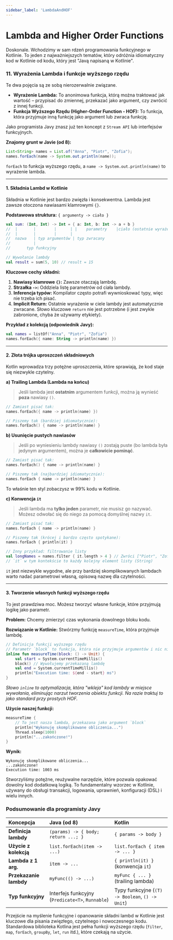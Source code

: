 ```yaml
---
sidebar_label: 'LambdaAndHOF'
---
```


# Lambda and Higher Order Functions


Doskonale. Wchodzimy w sam rdzeń programowania funkcyjnego w Kotlinie. To jeden z najważniejszych tematów, który odróżnia idiomatyczny kod w Kotlinie od kodu, który jest "Javą napisaną w Kotlinie".

### 11. Wyrażenia Lambda i funkcje wyższego rzędu

Te dwa pojęcia są ze sobą nierozerwalnie związane.

*   **Wyrażenie Lambda:** To anonimowa funkcja, którą można traktować jak wartość – przypisać do zmiennej, przekazać jako argument, czy zwrócić z innej funkcji.
*   **Funkcja Wyższego Rzędu (Higher-Order Function - HOF):** To funkcja, która przyjmuje inną funkcję jako argument lub zwraca funkcję.

Jako programista Javy znasz już ten koncept z `Stream API` lub interfejsów funkcyjnych.

**Znajomy grunt w Javie (od 8):**
```java
List<String> names = List.of("Anna", "Piotr", "Zofia");
names.forEach(name -> System.out.println(name));
```
`forEach` to funkcja wyższego rzędu, a `name -> System.out.println(name)` to wyrażenie lambda.

---

#### 1. Składnia Lambd w Kotlinie

Składnia w Kotlinie jest bardzo zwięzła i konsekwentna. Lambda jest zawsze otoczona nawiasami klamrowymi `{}`.

**Podstawowa struktura:** `{ argumenty -> ciało }`

```kotlin
val sum: (Int, Int) -> Int = { a: Int, b: Int -> a + b }
//  |       |        |      | |    parametry    |ciało (ostatnie wyrażenie jest zwracane)
//  |       |        |      |
//  nazwa   | typ argumentów | typ zwracany
//          |
//       typ funkcyjny

// Wywołanie lambdy
val result = sum(5, 10) // result = 15
```

**Kluczowe cechy składni:**
1.  **Nawiasy klamrowe `{}`:** Zawsze otaczają lambdę.
2.  **Strzałka `->`:** Oddziela listę parametrów od ciała lambdy.
3.  **Inferencja typów:** Kompilator często potrafi wywnioskować typy, więc nie trzeba ich pisać.
4.  **Implicit Return:** Ostatnie wyrażenie w ciele lambdy jest automatycznie zwracane. Słowo kluczowe `return` nie jest potrzebne (i jest zwykle zabronione, chyba że używamy etykiety).

**Przykład z kolekcją (odpowiednik Javy):**
```kotlin
val names = listOf("Anna", "Piotr", "Zofia")
names.forEach({ name: String -> println(name) })
```

---

#### 2. Złota trójka uproszczeń składniowych

Kotlin wprowadza trzy potężne uproszczenia, które sprawiają, że kod staje się niezwykle czytelny.

**a) Trailing Lambda (Lambda na końcu)**

> Jeśli lambda jest **ostatnim** argumentem funkcji, można ją wynieść **poza** nawiasy `()`.

```kotlin
// Zamiast pisać tak:
names.forEach({ name -> println(name) })

// Piszemy tak (bardziej idiomatycznie):
names.forEach() { name -> println(name) }
```

**b) Usunięcie pustych nawiasów**

> Jeśli po wyniesieniu lambdy nawiasy `()` zostają puste (bo lambda była jedynym argumentem), można je **całkowicie pominąć**.

```kotlin
// Zamiast pisać tak:
names.forEach() { name -> println(name) }

// Piszemy tak (najbardziej idiomatycznie):
names.forEach { name -> println(name) }
```
To właśnie ten styl zobaczysz w 99% kodu w Kotlinie.

**c) Konwencja `it`**

> Jeśli lambda ma **tylko jeden** parametr, nie musisz go nazywać. Możesz odwołać się do niego za pomocą domyślnej nazwy `it`.

```kotlin
// Zamiast pisać tak:
names.forEach { name -> println(name) }

// Piszemy tak (krócej i bardzo często spotykane):
names.forEach { println(it) }

// Inny przykład: filtrowanie listy
val longNames = names.filter { it.length > 4 } // Zwróci ["Piotr", "Zofia"]
// `it` w tym kontekście to każdy kolejny element listy (String)
```
`it` jest niezwykle wygodne, ale przy bardziej skomplikowanych lambdach warto nadać parametrowi własną, opisową nazwę dla czytelności.

---

#### 3. Tworzenie własnych funkcji wyższego rzędu

To jest prawdziwa moc. Możesz tworzyć własne funkcje, które przyjmują logikę jako parametr.

**Problem:** Chcemy zmierzyć czas wykonania dowolnego bloku kodu.

**Rozwiązanie w Kotlinie:** Stwórzmy funkcję `measureTime`, która przyjmuje lambdę.

```kotlin
// Definicja funkcji wyższego rzędu
// Parametr `block` to funkcja, która nie przyjmuje argumentów i nic nie zwraca (Unit to odpowiednik `void`).
inline fun measureTime(block: () -> Unit) {
    val start = System.currentTimeMillis()
    block() // Wywołujemy przekazaną lambdę
    val end = System.currentTimeMillis()
    println("Execution time: ${end - start} ms")
}
```
*Słowo `inline` to optymalizacja, która "wkleja" kod lambdy w miejsce wywołania, eliminując narzut tworzenia obiektu funkcji. Na razie traktuj to jako standard przy prostych HOF.*

**Użycie naszej funkcji:**
```kotlin
measureTime {
    // To jest nasza lambda, przekazana jako argument `block`
    println("Wykonuję skomplikowane obliczenia...")
    Thread.sleep(1000)
    println("...zakończone!")
}
```
**Wynik:**
```
Wykonuję skomplikowane obliczenia...
...zakończone!
Execution time: 1003 ms
```
Stworzyliśmy potężne, reużywalne narzędzie, które pozwala opakować dowolny kod dodatkową logiką. To fundamentalny wzorzec w Kotlinie, używany do obsługi transakcji, logowania, uprawnień, konfiguracji (DSL) i wielu innych.

### Podsumowanie dla programisty Javy

| Koncepcja | Java (od 8) | Kotlin |
| :--- | :--- | :--- |
| **Definicja lambdy** | `(params) -> { body; return ...; }` | `{ params -> body }` |
| **Użycie z kolekcją**| `list.forEach(item -> ...)` | `list.forEach { item -> ... }` |
| **Lambda z 1 arg.**| `item -> ...` | `{ println(it) }` (konwencja `it`) |
| **Przekazanie lambdy**| `myFunc(() -> ...)` | `myFunc { ... }` (trailing lambda) |
| **Typ funkcyjny** | Interfejs funkcyjny (`Predicate<T>`, `Runnable`) | Typy funkcyjne (`(T) -> Boolean`, `() -> Unit`) |

Przejście na myślenie funkcyjne i opanowanie składni lambd w Kotlinie jest kluczowe dla pisania zwięzłego, czytelnego i nowoczesnego kodu. Standardowa biblioteka Kotlina jest pełna funkcji wyższego rzędu (`filter`, `map`, `forEach`, `groupBy`, `let`, `run` itd.), które czekają na użycie.